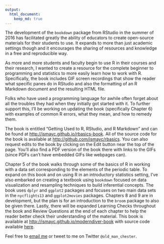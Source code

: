 ```yaml
---
output: 
  html_document:
    keep_md: true
---
```


The development of the `bookdown` package from RStudio in the summer of 2016 has facilitated greatly the ability of educators to create open-source materials for their students to use.  It expands to more than just academic settings though and it encourages the sharing of resources and knowledge in a free and reproducible way.

As more and more students and faculty begin to use R in their courses and their research, I wanted to create a resource for the complete beginner to programming and statistics to more easily learn how to work with R.  Specifically, the book includes GIF screen recordings that show the reader what specific panes do in RStudio and also the formatting of an R Markdown document and the resulting HTML file.

Folks who have used a programming language for awhile often forget about all the troubles they had when they initially got started with it.  To further support this, I'll be working on updating the book (specifically Chapter 6) with examples of common R errors, what they mean, and how to remedy them.

The book is entitled "Getting Used to R, RStudio, and R Markdown" and can be found at <http://ismayc.github.io/rbasics-book>.  All of the source code for the book is available at <http://github.com/ismayc/rbasics>.  You can also request edits to the book by clicking on the Edit button near the top of the page.  You'll also find a PDF version of the book there with links to the GIFs (since PDFs can't have embedded GIFs like webpages can).

Chapter 5 of the book walks through some of the basics of R in working with a data set corresponding to the elements of the periodic table.  To expand on this book and on using R in an introductory statistics setting, I've also embarked on creating a textbook using `bookdown` focused on data visualization and resampling techniques to build inferential concepts.  The book uses `dplyr` and `ggplot2` packages and focuses on two main data sets in the `nycflights13` and `ggplot2movies` packages.  Chapters 8 and 9 are in development, but the plan is for an introduction to the `broom` package to also be given there.  Lastly, there will be expanded Learning Checks throughout the book and Review Questions at the end of each chapter to help the reader better check their understanding of the material.  This book is available at <http://ismayc.github.io/moderndiver-book> with source code available [here](http://github.com/ismayc/moderndiver-source).

Feel free to [email me](mailto:cismay@reed.edu) or tweet to me on Twitter `@old_man_chester`.